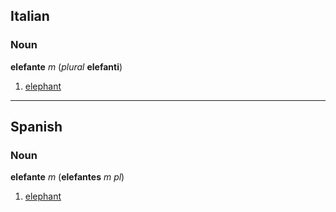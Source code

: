 ==Italian==
===Noun===
'''elefante''' ''m'' (''plural'' '''elefanti''')

#[[elephant]]

----
==Spanish==
===Noun===
'''elefante''' ''m'' ('''elefantes''' ''m pl'')

#[[elephant]]